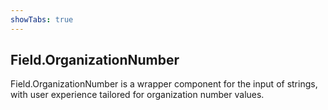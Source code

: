 ```yaml
---
showTabs: true
---
```


## Field.OrganizationNumber

Field.OrganizationNumber is a wrapper component for the input of strings, with user experience tailored for organization number values.
